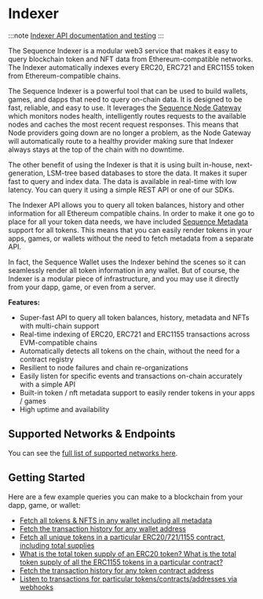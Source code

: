 # Indexer

:::note
[Indexer API documentation and testing](https://0xsequence.redoc.ly/tag/indexer)
:::

The Sequence Indexer is a modular web3 service that makes it easy to query blockchain token and NFT data from Ethereum-compatible networks. The Indexer automatically indexes every ERC20, ERC721 and ERC1155 token from Ethereum-compatible chains.

The Sequence Indexer is a powerful tool that can be used to build wallets, games, and dapps that
need to query on-chain data. It is designed to be fast, reliable, and easy to use. It leverages
the [Sequence Node Gateway](/api/node-gateway) which monitors nodes health, intelligently routes
requests to the available nodes and caches the most recent request responses. This means that Node
providers going down are no longer a problem, as the Node Gateway will automatically route to a
healthy provider making sure that Indexer always stays at the top of the chain with no downtime.

The other benefit of using the Indexer is that it is using built in-house, next-generation, LSM-tree
based databases to store the data. It makes it super fast to query and index data. The data is
available in real-time with low latency. You can query it using a simple REST API or one of our SDKs.

The Indexer API allows you to query all token balances, history and other information for
all Ethereum compatible chains. In order to make it one go to place for all your token data needs,
we have included [Sequence Metadata](/api/metadata/overview) support for all tokens. This means that
you can easily render tokens in your apps, games, or wallets without the need to fetch metadata from
a separate API.

In fact, the Sequence Wallet uses the Indexer behind the scenes so it can seamlessly
render all token information in any wallet. But of course, the Indexer is a modular piece
of infrastructure, and you may use it directly from your dapp, game, or even from
a server.

**Features:**

- Super-fast API to query all token balances, history, metadata and NFTs with multi-chain support
- Real-time indexing of ERC20, ERC721 and ERC1155 transactions across EVM-compatible chains
- Automatically detects all tokens on the chain, without the need for a contract registry
- Resilient to node failures and chain re-organizations
- Easily listen for specific events and transactions on-chain accurately with a simple API
- Built-in token / nft metadata support to easily render tokens in your apps / games
- High uptime and availability

## Supported Networks & Endpoints

You can see the [full list of supported networks here](/solutions/technical-references/chain-support).


## Getting Started

Here are a few example queries you can make to a blockchain from your dapp, game, or wallet:

- [Fetch all tokens & NFTS in any wallet including all metadata](/api/indexer/examples/fetch-tokens)
- [Fetch the transaction history for any wallet address](/api/indexer/examples/transaction-history)
- [Fetch all unique tokens in a particular ERC20/721/1155 contract, including total supplies](/api/indexer/examples/unique-tokens)
- [What is the total token supply of an ERC20 token? What is the total token supply of
  all the ERC1155 tokens in a particular contract?](/api/indexer/examples/unique-tokens)
- [Fetch the transaction history for any token contract address](/api/indexer/examples/transation-history-token-contract)
- [Listen to transactions for particular tokens/contracts/addresses via webhooks](/api/indexer/examples/webhook-listener)
